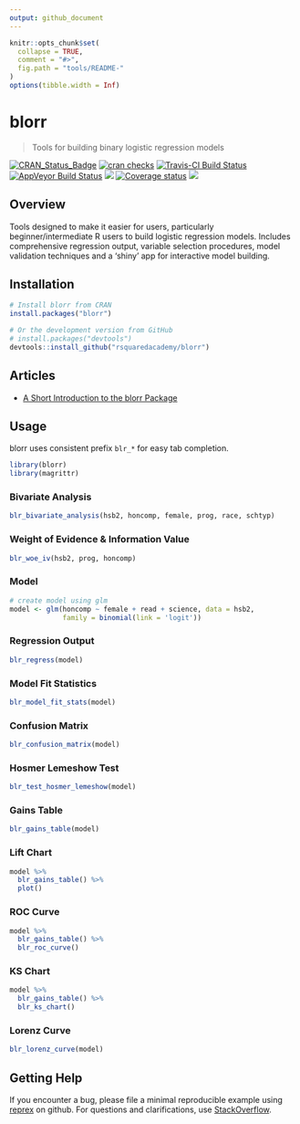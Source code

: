 ```yaml
---
output: github_document
---
```


<!-- README.md is generated from README.Rmd. Please edit that file -->

```r
knitr::opts_chunk$set(
  collapse = TRUE,
  comment = "#>",
  fig.path = "tools/README-"
)
options(tibble.width = Inf)
```

# blorr 

> Tools for building binary logistic regression models

[![CRAN_Status_Badge](https://www.r-pkg.org/badges/version/blorr)](https://cran.r-project.org/package=blorr) [![cran checks](https://cranchecks.info/badges/summary/blorr)](https://cran.r-project.org/web/checks/check_results_blorr.html)
[![Travis-CI Build Status](https://travis-ci.org/rsquaredacademy/blorr.svg?branch=master)](https://travis-ci.org/rsquaredacademy/blorr) [![AppVeyor Build Status](https://ci.appveyor.com/api/projects/status/github/rsquaredacademy/blorr?branch=master&svg=true)](https://ci.appveyor.com/project/rsquaredacademy/blorr) [![](https://cranlogs.r-pkg.org/badges/grand-total/blorr)](https://cran.r-project.org/package=blorr) [![Coverage status](https://codecov.io/gh/rsquaredacademy/blorr/branch/master/graph/badge.svg)](https://codecov.io/github/rsquaredacademy/blorr?branch=master) ![](https://img.shields.io/badge/lifecycle-maturing-blue.svg)

## Overview
 
Tools designed to make it easier for users, particularly beginner/intermediate 
R users to build logistic regression models. Includes comprehensive regression 
output, variable selection procedures, model validation techniques and a 
'shiny' app for interactive model building.

## Installation

```r
# Install blorr from CRAN
install.packages("blorr")

# Or the development version from GitHub
# install.packages("devtools")
devtools::install_github("rsquaredacademy/blorr")
```

## Articles

- [A Short Introduction to the blorr Package](https://blorr.rsquaredacademy.com/articles/introduction.html)

## Usage

blorr uses consistent prefix `blr_*` for easy tab completion.

```r
library(blorr)
library(magrittr)
```

### Bivariate Analysis 

```r
blr_bivariate_analysis(hsb2, honcomp, female, prog, race, schtyp)
```

### Weight of Evidence & Information Value

```r
blr_woe_iv(hsb2, prog, honcomp)
```

### Model

```r
# create model using glm
model <- glm(honcomp ~ female + read + science, data = hsb2,
             family = binomial(link = 'logit'))
```

### Regression Output

```r
blr_regress(model)
```

### Model Fit Statistics

```r
blr_model_fit_stats(model)
```

### Confusion Matrix

```r
blr_confusion_matrix(model)
```

### Hosmer Lemeshow Test

```r
blr_test_hosmer_lemeshow(model)
```

### Gains Table

```r
blr_gains_table(model)
```

### Lift Chart

```r
model %>%
  blr_gains_table() %>%
  plot()
```

### ROC Curve

```r
model %>%
  blr_gains_table() %>%
  blr_roc_curve()
```

### KS Chart

```r
model %>%
  blr_gains_table() %>%
  blr_ks_chart()
```

### Lorenz Curve

```r
blr_lorenz_curve(model)
```

## Getting Help

If you encounter a bug, please file a minimal reproducible example using 
[reprex](https://reprex.tidyverse.org/index.html) on github. For questions and 
clarifications, use [StackOverflow](https://stackoverflow.com/).


